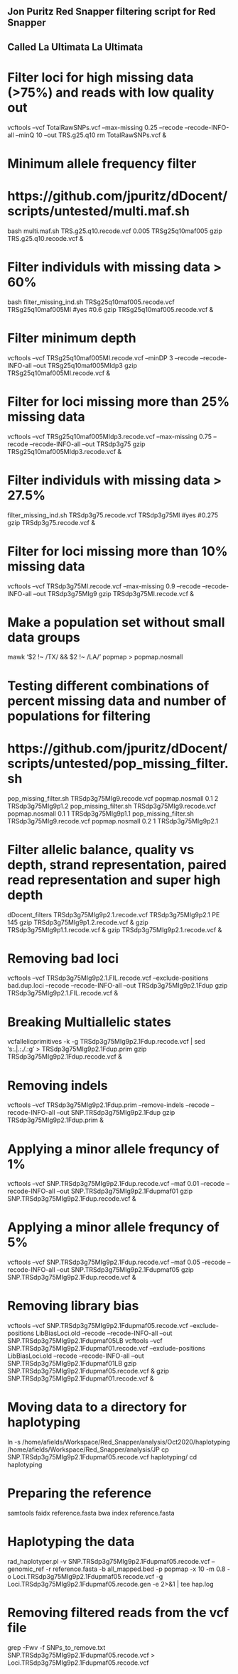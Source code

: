 ## Jon Puritz Red Snapper filtering script for Red Snapper ##
##             Called La Ultimata La Ultimata              ##

# Filter loci for high missing data (>75%) and reads with low quality out
vcftools --vcf TotalRawSNPs.vcf --max-missing 0.25 --recode --recode-INFO-all --minQ 10 --out TRS.g25.q10
rm TotalRawSNPs.vcf &

# Minimum allele frequency filter
# https://github.com/jpuritz/dDocent/scripts/untested/multi.maf.sh
bash multi.maf.sh TRS.g25.q10.recode.vcf 0.005 TRSg25q10maf005
gzip TRS.g25.q10.recode.vcf &

# Filter individuls with missing data > 60%
bash filter_missing_ind.sh TRSg25q10maf005.recode.vcf TRSg25q10maf005MI
#yes
#0.6
gzip TRSg25q10maf005.recode.vcf &

# Filter minimum depth
vcftools --vcf TRSg25q10maf005MI.recode.vcf --minDP 3 --recode --recode-INFO-all --out TRSg25q10maf005MIdp3
gzip TRSg25q10maf005MI.recode.vcf &

# Filter for loci missing more than 25% missing data
vcftools --vcf TRSg25q10maf005MIdp3.recode.vcf --max-missing 0.75 --recode --recode-INFO-all --out TRSdp3g75
gzip TRSg25q10maf005MIdp3.recode.vcf &

# Filter individuls with missing data > 27.5%
filter_missing_ind.sh TRSdp3g75.recode.vcf TRSdp3g75MI
#yes
#0.275
gzip TRSdp3g75.recode.vcf &

# Filter for loci missing more than 10% missing data
vcftools --vcf TRSdp3g75MI.recode.vcf --max-missing 0.9 --recode --recode-INFO-all --out TRSdp3g75MIg9
gzip TRSdp3g75MI.recode.vcf &

# Make a population set without small data groups
mawk '$2 !~ /TX/ && $2 !~ /LA/' popmap > popmap.nosmall

# Testing different combinations of percent missing data and number of populations for filtering
# https://github.com/jpuritz/dDocent/scripts/untested/pop_missing_filter.sh
pop_missing_filter.sh TRSdp3g75MIg9.recode.vcf popmap.nosmall 0.1 2 TRSdp3g75MIg9p1.2
pop_missing_filter.sh TRSdp3g75MIg9.recode.vcf popmap.nosmall 0.1 1 TRSdp3g75MIg9p1.1
pop_missing_filter.sh TRSdp3g75MIg9.recode.vcf popmap.nosmall 0.2 1 TRSdp3g75MIg9p2.1

# Filter allelic balance, quality vs depth, strand representation, paired read representation and super high depth
dDocent_filters TRSdp3g75MIg9p2.1.recode.vcf TRSdp3g75MIg9p2.1 PE 145
gzip TRSdp3g75MIg9p1.2.recode.vcf &
gzip TRSdp3g75MIg9p1.1.recode.vcf &
gzip TRSdp3g75MIg9p2.1.recode.vcf &

# Removing bad loci
vcftools --vcf TRSdp3g75MIg9p2.1.FIL.recode.vcf --exclude-positions bad.dup.loci --recode --recode-INFO-all --out TRSdp3g75MIg9p2.1Fdup
gzip TRSdp3g75MIg9p2.1.FIL.recode.vcf &

# Breaking Multiallelic states
vcfallelicprimitives -k -g TRSdp3g75MIg9p2.1Fdup.recode.vcf | sed 's:\.|\.:\.\/\.:g' > TRSdp3g75MIg9p2.1Fdup.prim
gzip TRSdp3g75MIg9p2.1Fdup.recode.vcf &

# Removing indels
vcftools --vcf TRSdp3g75MIg9p2.1Fdup.prim --remove-indels --recode --recode-INFO-all --out SNP.TRSdp3g75MIg9p2.1Fdup
gzip TRSdp3g75MIg9p2.1Fdup.prim &

# Applying a minor allele frequncy of 1%
vcftools --vcf SNP.TRSdp3g75MIg9p2.1Fdup.recode.vcf --maf 0.01 --recode --recode-INFO-all --out SNP.TRSdp3g75MIg9p2.1Fdupmaf01
gzip SNP.TRSdp3g75MIg9p2.1Fdup.recode.vcf &

# Applying a minor allele frequncy of 5%
vcftools --vcf SNP.TRSdp3g75MIg9p2.1Fdup.recode.vcf --maf 0.05 --recode --recode-INFO-all --out SNP.TRSdp3g75MIg9p2.1Fdupmaf05
gzip SNP.TRSdp3g75MIg9p2.1Fdup.recode.vcf &

# Removing library bias
vcftools --vcf SNP.TRSdp3g75MIg9p2.1Fdupmaf05.recode.vcf --exclude-positions LibBiasLoci.old --recode --recode-INFO-all --out SNP.TRSdp3g75MIg9p2.1Fdupmaf05LB
vcftools --vcf SNP.TRSdp3g75MIg9p2.1Fdupmaf01.recode.vcf --exclude-positions LibBiasLoci.old --recode --recode-INFO-all --out SNP.TRSdp3g75MIg9p2.1Fdupmaf01LB
gzip SNP.TRSdp3g75MIg9p2.1Fdupmaf05.recode.vcf &
gzip SNP.TRSdp3g75MIg9p2.1Fdupmaf01.recode.vcf &

# Moving data to a directory for haplotyping
ln -s /home/afields/Workspace/Red_Snapper/analysis/Oct2020/haplotyping /home/afields/Workspace/Red_Snapper/analysis/JP
cp SNP.TRSdp3g75MIg9p2.1Fdupmaf05.recode.vcf haplotyping/
cd haplotyping

# Preparing the reference
samtools faidx reference.fasta 
bwa index reference.fasta

# Haplotyping the data
rad_haplotyper.pl -v SNP.TRSdp3g75MIg9p2.1Fdupmaf05.recode.vcf --genomic_ref -r reference.fasta -b all_mapped.bed -p popmap -x 10 -m 0.8 -o Loci.TRSdp3g75MIg9p2.1Fdupmaf05.recode.vcf -g Loci.TRSdp3g75MIg9p2.1Fdupmaf05.recode.gen -e 2>&1 | tee hap.log

# Removing filtered reads from the vcf file
grep -Fwv -f SNPs_to_remove.txt SNP.TRSdp3g75MIg9p2.1Fdupmaf05.recode.vcf > Loci.TRSdp3g75MIg9p2.1Fdupmaf05.recode.vcf
